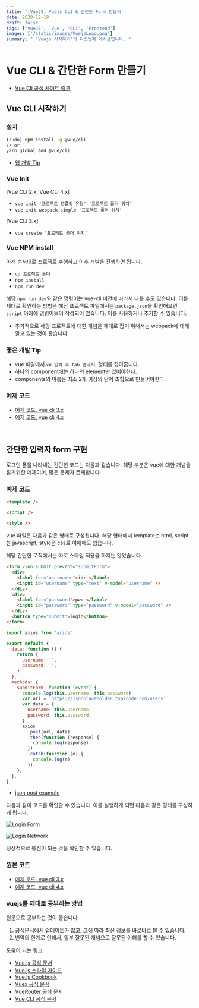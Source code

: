 ```yaml
---
title: '[VueJS] Vuejs CLI & 간단한 Form 만들기'
date: 2020-12-19
draft: false
tags: ['VueJS', 'Vue', 'CLI', 'Frontend']
images: ['/static/images/VuejsLogo.png']
summary: " 'Vuejs 시작하기'의 다섯번째 게시글입니다. "
---
```


# Vue CLI & 간단한 Form 만들기

- [Vue Cli 공식 사이트 링크](https://cli.vuejs.org/)

## Vue CLI 시작하기

### 설치

```sh
(sudo) npm install -g @vue/cli
// or
yarn global add @vue/cli
```

- [웹 개발 Tip](https://joshua1988.github.io/web-development/linux-commands-for-beginners/)

### Vue Init

[Vue CLI 2.x, Vue CLI 4.x]

- `vue init '프로젝트 템플릿 유형' '프로젝트 폴더 위치'`
- `vue init webpack-simple '프로젝트 폴더 위치'`

[Vue CLI 3.x]

- `vue create '프로젝트 폴더 위치'`

### Vue NPM install

아래 순서대로 프로젝트 수행하고 이후 개발을 진행하면 됩니다.

- `cd 프로젝트 폴더`
- `npm install`
- `npm run dev`

해당 `npm run dev`와 같은 명령어는 vue-cli 버전에 따라서 다를 수도 있습니다. 이를 제대로 확인하는 방법은 해당 프로젝트 파일에서는 `package.json`을 확인해보면 `script` 아래에 명령어들이 작성되어 있습니다. 이를 사용하거나 추가할 수 있습니다.

- 추가적으로 해당 프로젝트에 대한 개념을 제대로 잡기 위해서는 webpack에 대해 알고 있는 것이 좋습니다.

### 좋은 개발 Tip

- vue 파일에서 `vu 입력 후 tab 엔터`시, 형태를 잡아줍니다.
- 하나의 component에는 하나의 element만 있어야한다.
- components의 이름은 최소 2개 이상의 단어 조합으로 만들어야한다.

### 예제 코드

- [예제 코드, vue cli 3.x ](https://github.com/Azderica/Study-lean-vue-js/tree/master/vue-cli-complete)
- [예제 코드, vue cli 4.x](https://github.com/Azderica/Study-lean-vue-js/tree/master/vue-cli-study)

<br />

## 간단한 입력자 form 구현

로그인 폼을 나타내는 긴딘힌 코드는 다음과 같습니다. 해당 부분은 vue에 대한 개념을 잡기위한 예제이며, 많은 문제가 존재합니다.

### 예제 코드

```html
<template />

<script />

<style />
```

vue 파일은 다음과 같은 형태로 구성됩니다. 해당 형태에서 template는 html, script는 javascript, style은 css로 이해해도 쉽습니다.

해당 간단한 로직에서는 따로 스타일 적용을 하지는 않았습니다.

```html
<form v-on:submit.prevent="submitForm">
  <div>
    <label for="usernamne">id: </label>
    <input id="username" type="text" v-model="username" />
  </div>
  <div>
    <label for="password">pw: </label>
    <input id="password" type="password" v-model="password" />
  </div>
  <button type="submit">login</button>
</form>
```

```js
import axios from 'axios'

export default {
  data: function () {
    return {
      username: '',
      password: '',
    }
  },
  methods: {
    submitForm: function (event) {
      console.log(this.username, this.password)
      var url = 'https://jsonplaceholder.typicode.com/users'
      var data = {
        username: this.username,
        password: this.password,
      }
      axios
        .post(url, data)
        .then(function (response) {
          console.log(response)
        })
        .catch(function (e) {
          console.log(e)
        })
    },
  },
}
```

- [json post example](https://jsonplaceholder.typicode.com/)

다음과 같이 코드를 확인할 수 있습니다. 이를 실행하게 되면 다음과 같은 형태를 구성하게 됩니다.

![Login Form](https://user-images.githubusercontent.com/42582516/102705536-73e3c280-42cc-11eb-89b3-4d6398db3579.png)

![Login Network](https://user-images.githubusercontent.com/42582516/102705561-91189100-42cc-11eb-9568-37230c1643e0.png)

정상적으로 통신이 되는 것을 확인할 수 있습니다.

### 원본 코드

- [예제 코드, vue cli 3.x ](https://github.com/Azderica/Study-lean-vue-js/tree/master/vue-form-complete)
- [예제 코드, vue cli 4.x](https://github.com/Azderica/Study-lean-vue-js/tree/master/vue-form-study)

### vuejs를 제대로 공부하는 방법

원문으로 공부하는 것이 좋습니다.

1. 공식문서에서 업데이트가 많고, 그에 따라 최신 정보를 바로바로 볼 수 있습니다.
2. 번역의 한계로 인해서, 일부 잘못된 개념으로 잘못된 이해를 할 수 있습니다.

도움이 되는 링크

- [Vue.js 공식 문서](https://vuejs.org/v2/guide/)
- [Vue.js 스타일 가이드](https://vuejs.org/v2/style-guide/)
- [Vue.js Cookbook](https://vuejs.org/v2/cookbook/)
- [Vuex 공식 문서](https://vuex.vuejs.org/)
- [VueRouter 공식 문서](https://router.vuejs.org/)
- [Vue CLI 공식 문서](https://cli.vuejs.org/)
